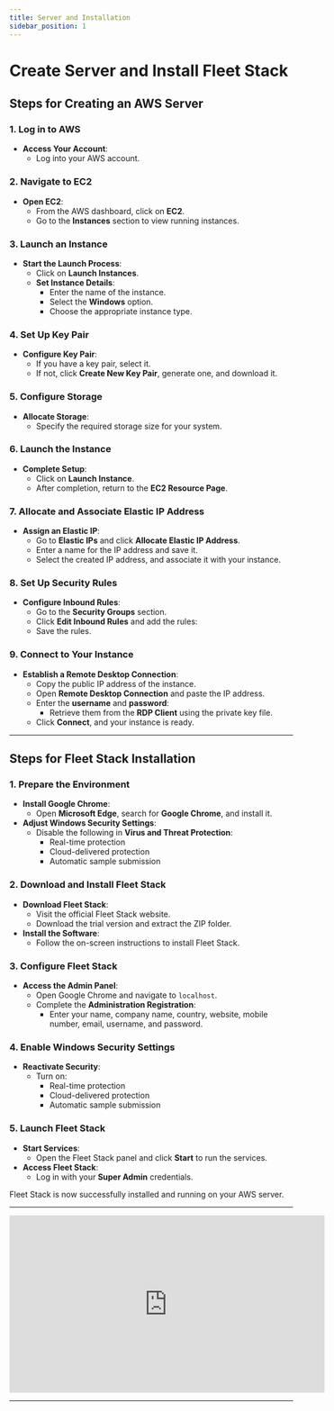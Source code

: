 ```yaml
---
title: Server and Installation
sidebar_position: 1
---
```


# Create Server and Install Fleet Stack

## Steps for Creating an AWS Server

### 1. Log in to AWS

- **Access Your Account**:
  - Log into your AWS account.

### 2. Navigate to EC2

- **Open EC2**:
  - From the AWS dashboard, click on **EC2**.
  - Go to the **Instances** section to view running instances.

### 3. Launch an Instance

- **Start the Launch Process**:
  - Click on **Launch Instances**.
  - **Set Instance Details**:
    - Enter the name of the instance.
    - Select the **Windows** option.
    - Choose the appropriate instance type.

### 4. Set Up Key Pair

- **Configure Key Pair**:
  - If you have a key pair, select it.
  - If not, click **Create New Key Pair**, generate one, and download it.

### 5. Configure Storage

- **Allocate Storage**:
  - Specify the required storage size for your system.

### 6. Launch the Instance

- **Complete Setup**:
  - Click on **Launch Instance**.
  - After completion, return to the **EC2 Resource Page**.

### 7. Allocate and Associate Elastic IP Address

- **Assign an Elastic IP**:
  - Go to **Elastic IPs** and click **Allocate Elastic IP Address**.
  - Enter a name for the IP address and save it.
  - Select the created IP address, and associate it with your instance.

### 8. Set Up Security Rules

- **Configure Inbound Rules**:
  - Go to the **Security Groups** section.
  - Click **Edit Inbound Rules** and add the rules:
  - Save the rules.

### 9. Connect to Your Instance

- **Establish a Remote Desktop Connection**:
  - Copy the public IP address of the instance.
  - Open **Remote Desktop Connection** and paste the IP address.
  - Enter the **username** and **password**:
    - Retrieve them from the **RDP Client** using the private key file.
  - Click **Connect**, and your instance is ready.

---

## Steps for Fleet Stack Installation

### 1. Prepare the Environment

- **Install Google Chrome**:
  - Open **Microsoft Edge**, search for **Google Chrome**, and install it.
- **Adjust Windows Security Settings**:
  - Disable the following in **Virus and Threat Protection**:
    - Real-time protection
    - Cloud-delivered protection
    - Automatic sample submission

### 2. Download and Install Fleet Stack

- **Download Fleet Stack**:
  - Visit the official Fleet Stack website.
  - Download the trial version and extract the ZIP folder.
- **Install the Software**:
  - Follow the on-screen instructions to install Fleet Stack.

### 3. Configure Fleet Stack

- **Access the Admin Panel**:
  - Open Google Chrome and navigate to `localhost`.
  - Complete the **Administration Registration**:
    - Enter your name, company name, country, website, mobile number, email, username, and password.

### 4. Enable Windows Security Settings

- **Reactivate Security**:
  - Turn on:
    - Real-time protection
    - Cloud-delivered protection
    - Automatic sample submission

### 5. Launch Fleet Stack

- **Start Services**:
  - Open the Fleet Stack panel and click **Start** to run the services.
- **Access Fleet Stack**:
  - Log in with your **Super Admin** credentials.

Fleet Stack is now successfully installed and running on your AWS server.

---

<div style={{ display: 'flex', justifyContent: 'center', marginTop: '20px' }}>
  <iframe
    width="560"
    height="315"
    src="https://www.youtube.com/embed/J6YWqugB_z0?si=eL-G89C1iJry-mLW"
    title="AWS Server and Fleet Stack Installation Tutorial"
    frameBorder="0"
    allow="accelerometer; autoplay; clipboard-write; encrypted-media; gyroscope; picture-in-picture"
    allowFullScreen
  ></iframe>
</div>

---
